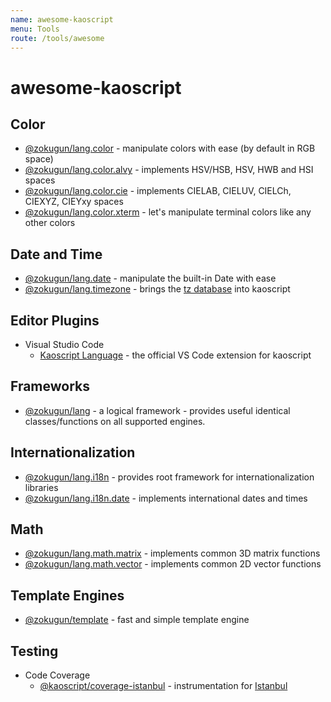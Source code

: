 ```yaml
---
name: awesome-kaoscript
menu: Tools
route: /tools/awesome
---
```


# awesome-kaoscript

## Color

- [@zokugun/lang.color](https://github.com/ZokugunKS/lang.color) - manipulate colors with ease (by default in RGB space)
- [@zokugun/lang.color.alvy](https://github.com/ZokugunKS/lang.color.alvy) - implements HSV/HSB, HSV, HWB and HSI spaces
- [@zokugun/lang.color.cie](https://github.com/ZokugunKS/lang.color.cie) - implements CIELAB, CIELUV, CIELCh, CIEXYZ, CIEYxy spaces
- [@zokugun/lang.color.xterm](https://github.com/ZokugunKS/lang.color.xterm) - let's manipulate terminal colors like any other colors

## Date and Time

- [@zokugun/lang.date](https://github.com/ZokugunKS/lang.date) - manipulate the built-in Date with ease
- [@zokugun/lang.timezone](https://github.com/ZokugunKS/lang.timezone) - brings the [tz database](https://en.wikipedia.org/wiki/Tz_database) into kaoscript

## Editor Plugins

- Visual Studio Code
  - [Kaoscript Language](https://marketplace.visualstudio.com/items?itemName=kaoscript.kaoscript-language) - the official VS Code extension for kaoscript

## Frameworks

- [@zokugun/lang](https://github.com/ZokugunKS/lang) - a logical framework - provides useful identical classes/functions on all supported engines.

## Internationalization

- [@zokugun/lang.i18n](https://github.com/ZokugunKS/lang.i18n) - provides root framework for internationalization libraries
- [@zokugun/lang.i18n.date](https://github.com/ZokugunKS/lang.i18n.date) - implements international dates and times

## Math

- [@zokugun/lang.math.matrix](https://github.com/ZokugunKS/lang.math.matrix) - implements common 3D matrix functions
- [@zokugun/lang.math.vector](https://github.com/ZokugunKS/lang.math.vector) - implements common 2D vector functions

## Template Engines

- [@zokugun/template](https://github.com/ZokugunKS/template) - fast and simple template engine

## Testing

- Code Coverage
  - [@kaoscript/coverage-istanbul](https://github.com/kaoscript/coverage-istanbul) - instrumentation for [Istanbul](https://github.com/gotwarlost/istanbul)